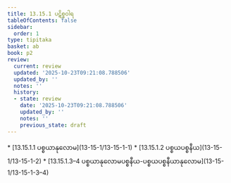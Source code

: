 ```yaml
---
title: 13.15.1 ပဋိစ္စဝါရ
tableOfContents: false
sidebar:
  order: 1
type: tipitaka
basket: ab
book: p2
review:
  current: review
  updated: '2025-10-23T09:21:08.788506'
  updated_by: ''
  notes: ''
  history:
  - state: review
    date: '2025-10-23T09:21:08.788506'
    updated_by: ''
    notes: ''
    previous_state: draft
---
```



<ReviewStatus review={frontmatter.review} showDetails={true} />

<HypothesisAnnotation frontmatter={frontmatter} />

<DynamicBreadcrumb />



<TableOfContents book="p2" section="13.15.1">
* [13.15.1.1 ပစ္စယာနုလောမ](13-15-1/13-15-1-1)
* [13.15.1.2 ပစ္စယပစ္စနီယ](13-15-1/13-15-1-2)
* [13.15.1.3–4 ပစ္စယာနုလောမပစ္စနီယ-ပစ္စယပစ္စနီယာနုလောမ](13-15-1/13-15-1-3–4)
</TableOfContents>